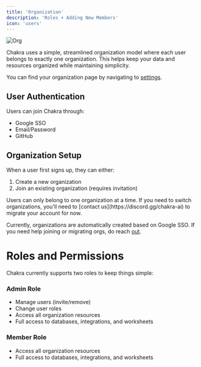 ```yaml
---
title: 'Organization'
description: 'Roles + Adding New Members'
icon: 'users'
---
```


<img src='/images/org.png' alt='Org' />

Chakra uses a simple, streamlined organization model where each user belongs to exactly one organization.
This helps keep your data and resources organized while maintaining simplicity.

You can find your organization page by navigating to [settings](https://console.chakra.dev/settings).

## User Authentication

Users can join Chakra through:

- Google SSO
- Email/Password
- GitHub

## Organization Setup

When a user first signs up, they can either:

1. Create a new organization
2. Join an existing organization (requires invitation)

<Note>
  Users can only belong to one organization at a time. If you need to switch
  organizations, you'll need to [contact us](https://discord.gg/chakra-ai) to
  migrate your account for now.
</Note>

Currently, organizations are automatically created based on Google SSO. If you need help joining or migrating orgs, do reach [out](https://discord.gg/chakra-ai).

# Roles and Permissions

Chakra currently supports two roles to keep things simple:

### Admin Role

- Manage users (invite/remove)
- Change user roles
- Access all organization resources
- Full access to databases, integrations, and worksheets

### Member Role

- Access all organization resources
- Full access to databases, integrations, and worksheets
